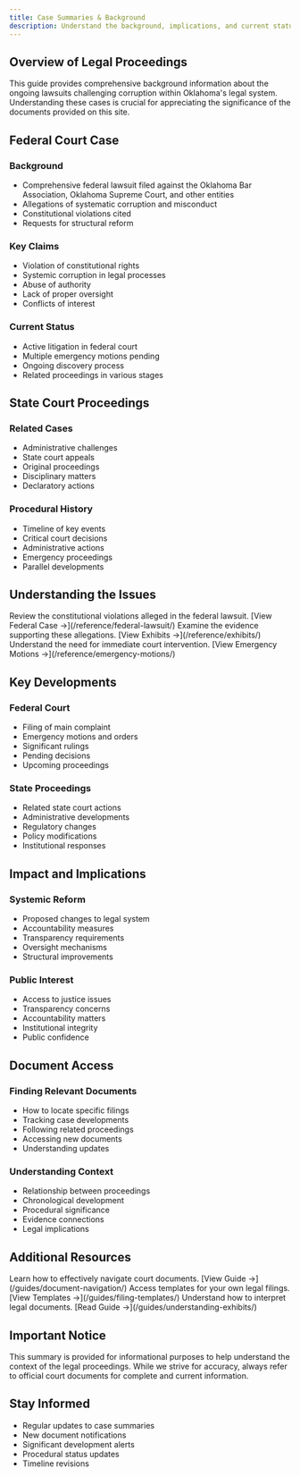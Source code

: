 ```yaml
---
title: Case Summaries & Background
description: Understand the background, implications, and current status of lawsuits challenging corruption in Oklahoma's legal system.
---
```



## Overview of Legal Proceedings

This guide provides comprehensive background information about the ongoing lawsuits challenging corruption within Oklahoma's legal system. Understanding these cases is crucial for appreciating the significance of the documents provided on this site.

## Federal Court Case

### Background
- Comprehensive federal lawsuit filed against the Oklahoma Bar Association, Oklahoma Supreme Court, and other entities
- Allegations of systematic corruption and misconduct
- Constitutional violations cited
- Requests for structural reform

### Key Claims
- Violation of constitutional rights
- Systemic corruption in legal processes
- Abuse of authority
- Lack of proper oversight
- Conflicts of interest

### Current Status
- Active litigation in federal court
- Multiple emergency motions pending
- Ongoing discovery process
- Related proceedings in various stages

## State Court Proceedings

### Related Cases
- Administrative challenges
- State court appeals
- Original proceedings
- Disciplinary matters
- Declaratory actions

### Procedural History
- Timeline of key events
- Critical court decisions
- Administrative actions
- Emergency proceedings
- Parallel developments

## Understanding the Issues

<CardGrid>
  <Card title="Constitutional Claims" icon="document">
    Review the constitutional violations alleged in the federal lawsuit.
    [View Federal Case →](/reference/federal-lawsuit/)
  </Card>
  <Card title="Supporting Evidence" icon="open-book">
    Examine the evidence supporting these allegations.
    [View Exhibits →](/reference/exhibits/)
  </Card>
  <Card title="Emergency Relief" icon="warning">
    Understand the need for immediate court intervention.
    [View Emergency Motions →](/reference/emergency-motions/)
  </Card>
</CardGrid>

## Key Developments

### Federal Court
- Filing of main complaint
- Emergency motions and orders
- Significant rulings
- Pending decisions
- Upcoming proceedings

### State Proceedings
- Related state court actions
- Administrative developments
- Regulatory changes
- Policy modifications
- Institutional responses

## Impact and Implications

### Systemic Reform
- Proposed changes to legal system
- Accountability measures
- Transparency requirements
- Oversight mechanisms
- Structural improvements

### Public Interest
- Access to justice issues
- Transparency concerns
- Accountability matters
- Institutional integrity
- Public confidence

## Document Access

### Finding Relevant Documents
- How to locate specific filings
- Tracking case developments
- Following related proceedings
- Accessing new documents
- Understanding updates

### Understanding Context
- Relationship between proceedings
- Chronological development
- Procedural significance
- Evidence connections
- Legal implications

## Additional Resources

<CardGrid>
  <Card title="Document Navigation" icon="open-book">
    Learn how to effectively navigate court documents.
    [View Guide →](/guides/document-navigation/)
  </Card>
  <Card title="Legal Templates" icon="document">
    Access templates for your own legal filings.
    [View Templates →](/guides/filing-templates/)
  </Card>
  <Card title="Document Guide" icon="list">
    Understand how to interpret legal documents.
    [Read Guide →](/guides/understanding-exhibits/)
  </Card>
</CardGrid>

## Important Notice

This summary is provided for informational purposes to help understand the context of the legal proceedings. While we strive for accuracy, always refer to official court documents for complete and current information.

## Stay Informed

- Regular updates to case summaries
- New document notifications
- Significant development alerts
- Procedural status updates
- Timeline revisions
